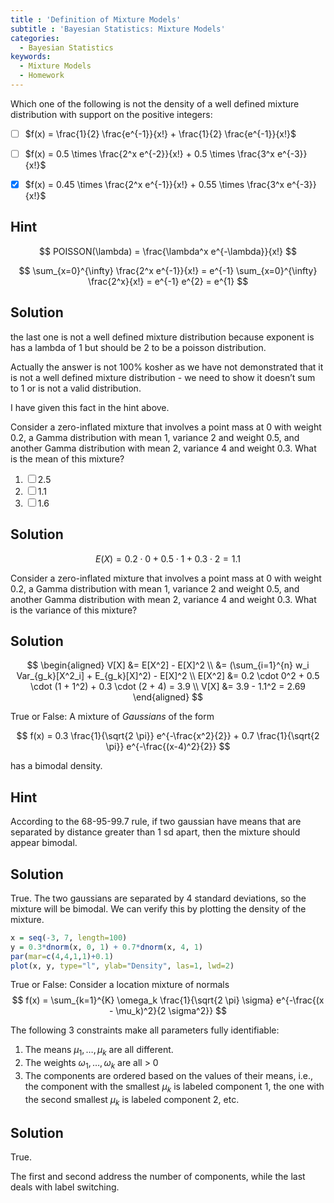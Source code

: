 ```yaml
---
title : 'Definition of Mixture Models'
subtitle : 'Bayesian Statistics: Mixture Models'
categories:
  - Bayesian Statistics
keywords:
  - Mixture Models
  - Homework
---
```




::: {#exr-1}
Which one of the following is not the density of a well defined mixture distribution with support on the positive integers:


- [ ] $f(x) = \frac{1}{2} \frac{e^{-1}}{x!} + \frac{1}{2} \frac{e^{-1}}{x!}$

- [ ] $f(x) = 0.5 \times  \frac{2^x e^{-2}}{x!} + 0.5 \times  \frac{3^x e^{-3}}{x!}$

- [x] $f(x) = 0.45 \times  \frac{2^x e^{-1}}{x!} + 0.55 \times  \frac{3^x e^{-3}}{x!}$

:::: {.callout-tip collapse="true"}
## Hint

$$
POISSON(\lambda) = \frac{\lambda^x e^{-\lambda}}{x!}
$$

$$ 
\sum_{x=0}^{\infty} \frac{2^x e^{-1}}{x!} = e^{-1} \sum_{x=0}^{\infty} \frac{2^x}{x!} = e^{-1} e^{2} = e^{1}
$$
::::


:::: {.callout-note collapse="true"}
## Solution

the last one is not a well defined mixture distribution because exponent is has a lambda of 1 but should be 2 to be a poisson distribution.

Actually the answer is not 100% kosher as we have not demonstrated that it is not a well defined mixture distribution - we need to show it doesn't sum to 1 or is not a valid distribution.

I have given this fact in the hint above.


::::

:::

::: {#exr-2}

Consider a zero-inflated mixture that involves a point mass at 0 with weight 0.2,  a Gamma distribution with mean 1, variance 2 and weight 0.5, and another Gamma distribution with mean 2, variance 4 and weight 0.3.  What is the mean of this mixture?


1. [ ] 2.5
2. [ ] 1.1
3. [ ] 1.6

:::: {.callout-note collapse="true"}
## Solution

$$
E(X) = 0.2 \cdot 0 + 0.5 \cdot 1 + 0.3 \cdot 2 = 1.1
$$

::::

:::

::: {#exr-3}

Consider a zero-inflated mixture that involves a point mass at 0 with weight 0.2,  a Gamma distribution with mean 1, variance 2 and weight 0.5, and another Gamma distribution with mean 2, variance 4 and weight 0.3.  What is the variance of this mixture?

:::: {.callout-note collapse="true"}
## Solution

$$
\begin{aligned}
V[X] &= E[X^2] - E[X]^2
\\ &= (\sum_{i=1}^{n} w_i Var_{g_k}[X^2_i] + E_{g_k}[X]^2) - E[X]^2
\\ E[X^2] &= 0.2 \cdot 0^2 + 0.5 \cdot (1 + 1^2) + 0.3 \cdot (2 + 4) = 3.9 
\\ V[X] &= 3.9 - 1.1^2 = 2.69
\end{aligned}
$$

::::

:::

::: {#exr-4}
True or False:  A mixture of *Gaussians* of the form

$$
f(x) = 0.3 \frac{1}{\sqrt{2 \pi}} e^{-\frac{x^2}{2}} + 0.7 \frac{1}{\sqrt{2 \pi}} e^{-\frac{(x-4)^2}{2}}
$$

has a bimodal density.

:::: {.callout-note collapse="true"}

## Hint

According to the 68-95-99.7 rule, if two gaussian have means that are separated by distance greater than 1 sd apart, then the mixture should appear bimodal.
::::

:::: {.callout-note collapse="true"}
## Solution
True.  The two gaussians are separated by 4 standard deviations, so the mixture will be bimodal. We can verify this by plotting the density of the mixture.


```r
x = seq(-3, 7, length=100)
y = 0.3*dnorm(x, 0, 1) + 0.7*dnorm(x, 4, 1)
par(mar=c(4,4,1,1)+0.1)
plot(x, y, type="l", ylab="Density", las=1, lwd=2)
```
::::


:::

::: {#exr-5}
True or False: Consider a location mixture of normals
$$
f(x) = \sum_{k=1}^{K} \omega_k \frac{1}{\sqrt{2 \pi} \sigma} e^{-\frac{(x - \mu_k)^2}{2 \sigma^2}}
$$

The following 3 constraints make all parameters fully identifiable:

1. The means $\mu_1,\ldots,\mu_k$ are all different.
2. The weights $\omega_1,\ldots,\omega_k$ are all > 0
3. The components are ordered based on the values of their means, i.e., the component with the smallest $\mu_k$ is labeled component 1, the one with the second smallest $\mu_k$ is labeled component 2, etc.

:::: {.callout-note collapse="true"}
## Solution

True.  

The first and second address the number of components,
while the last deals with label switching.

::::

:::
